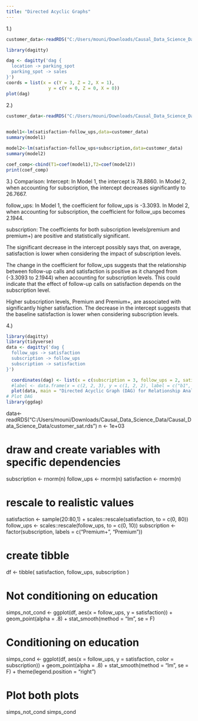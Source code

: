 ```yaml
---
title: "Directed Acyclic Graphs"
---
```


::: callout-note
:::

1.)
```r
customer_data<-readRDS("C:/Users/mouni/Downloads/Causal_Data_Science_Data/Causal_Data_Science_Data/customer_sat.rds")

library(dagitty)

dag <- dagitty('dag {
  location -> parking_spot
  parking_spot -> sales
}')
coords = list(x = c(Y = 3, Z = 2, X = 1),
                y = c(Y = 0, Z = 0, X = 0))
plot(dag)

```
2.)
```r

customer_data<-readRDS("C:/Users/mouni/Downloads/Causal_Data_Science_Data/Causal_Data_Science_Data/customer_sat.rds")

       
model1<-lm(satisfaction~follow_ups,data=customer_data)
summary(model1)

model2<-lm(satisfaction~follow_ups+subscription,data=customer_data)
summary(model2)

coef_comp<-cbind(T1=coef(model1),T2=coef(model2))
print(coef_comp)
```

3.)
Comparison:
Intercept:
In Model 1, the intercept is 78.8860.
In Model 2, when accounting for subscription, the intercept decreases significantly to 26.7667.

follow_ups:
In Model 1, the coefficient for follow_ups is -3.3093.
In Model 2, when accounting for subscription, the coefficient for follow_ups becomes 2.1944.

subscription:
The coefficients for both subscription levels(premium and premium+) are positive and statistically significant.

The significant decrease in the intercept possibly says that, on average, satisfaction is lower when considering the impact of subscription levels.

The change in the coefficient for follow_ups suggests that the relationship between follow-up calls and satisfaction is positive as it changed from (-3.3093 to 2.1944) when accounting for subscription levels. This could indicate that the effect of follow-up calls on satisfaction depends on the subscription level.

Higher subscription levels, Premium and Premium+, are associated with significantly higher satisfaction. The decrease in the intercept suggests that the baseline satisfaction is lower when considering subscription levels.


4.)
```r

library(dagitty)
library(tidyverse)
data <- dagitty('dag {
  follow_ups -> satisfaction
  subscription -> follow_ups
  subscription -> satisfaction
}')

  coordinates(dag) <- list(x = c(subscription = 3, follow_ups = 2, satisfaction = 1), y = c(subscription = 0, follow_ups = 1, satisfaction = 0))
  #label <- data.frame(x = c(2, 2, 3), y = c(1, 2, 2), label = c("b1", "b2", "b3"))
  plot(data, main = "Directed Acyclic Graph (DAG) for Relationship Analysis")
# Plot DAG
library(ggdag)

```
  
  
  
  
data<-readRDS("C:/Users/mouni/Downloads/Causal_Data_Science_Data/Causal_Data_Science_Data/customer_sat.rds")
n <- 1e+03

# draw and create variables with specific dependencies
subscription <- rnorm(n)
follow_ups <- rnorm(n) 
satisfaction <- rnorm(n)

# rescale to realistic values
satisfaction <- sample(20:80,1) + scales::rescale(satisfaction, to = c(0, 80))
follow_ups <- scales::rescale(follow_ups, to = c(0, 10))
subscription <- factor(subscription, labels = c("Premium+", "Premium"))

# create tibble
df <- tibble(
  satisfaction,
  follow_ups,
  subscription
)

# Not conditioning on education
simps_not_cond <- ggplot(df, aes(x = follow_ups, y = satisfaction)) +
  geom_point(alpha = .8) +
  stat_smooth(method = "lm", se = F)

# Conditioning on education  
simps_cond <- ggplot(df, aes(x = follow_ups, y = satisfaction, color = subscription)) +
  geom_point(alpha = .8) +
  stat_smooth(method = "lm", se = F) +
  theme(legend.position = "right")

# Plot both plots
simps_not_cond
simps_cond

